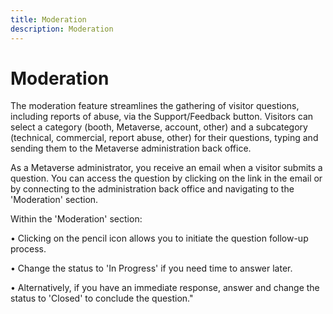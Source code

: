 ```yaml
---
title: Moderation
description: Moderation
---
```


# **Moderation**

The moderation feature streamlines the gathering of visitor questions, including reports of abuse, via the Support/Feedback button. Visitors can select a category (booth, Metaverse, account, other) and a subcategory (technical, commercial, report abuse, other) for their questions, typing and sending them to the Metaverse administration back office.

 

As a Metaverse administrator, you receive an email when a visitor submits a question. You can access the question by clicking on the link in the email or by connecting to the administration back office and navigating to the 'Moderation' section.

 

Within the 'Moderation' section:

 

•	Clicking on the pencil icon allows you to initiate the question follow-up process.

 

•	Change the status to 'In Progress' if you need time to answer later.

•	Alternatively, if you have an immediate response, answer and change the status to 'Closed' to conclude the question."
